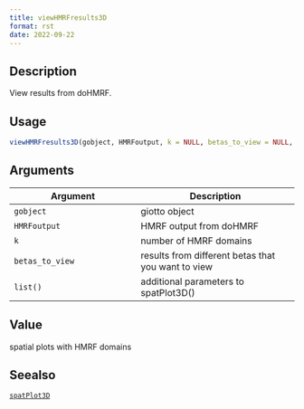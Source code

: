 ```yaml
--- 
title: viewHMRFresults3D 
format: rst 
date: 2022-09-22 
--- 
```


## Description

View results from doHMRF.


## Usage

```r
viewHMRFresults3D(gobject, HMRFoutput, k = NULL, betas_to_view = NULL, ...)
```


## Arguments

Argument      |Description
------------- |----------------
`gobject`     |     giotto object
`HMRFoutput`     |     HMRF output from doHMRF
`k`     |     number of HMRF domains
`betas_to_view`     |     results from different betas that you want to view
`list()`     |     additional parameters to spatPlot3D()


## Value

spatial plots with HMRF domains


## Seealso

[`spatPlot3D`](#spatplot3d)


